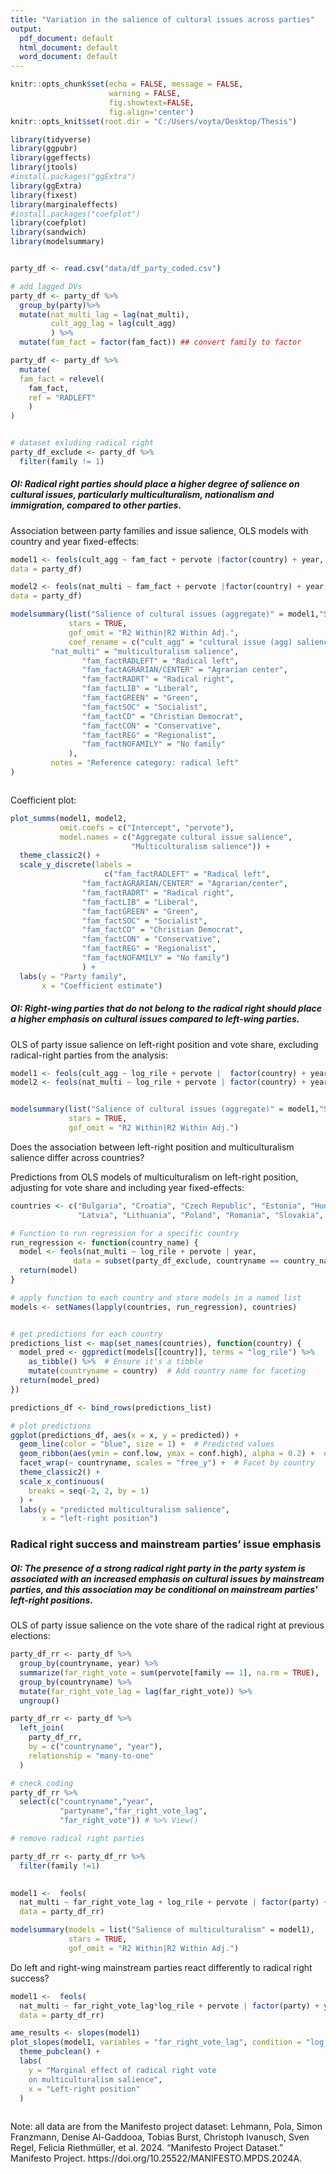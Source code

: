 ---
title: "Variation in the salience of cultural issues across parties"
output:
  pdf_document: default
  html_document: default
  word_document: default
---

```{r setup, include=FALSE}
knitr::opts_chunk$set(echo = FALSE, message = FALSE, 
                      warning = FALSE,
                      fig.showtext=FALSE,
                      fig.align='center')
knitr::opts_knit$set(root.dir = "C:/Users/voyta/Desktop/Thesis")

```

```{r include=FALSE}
library(tidyverse)
library(ggpubr)
library(ggeffects)
library(jtools)
#install.packages("ggExtra")
library(ggExtra)
library(fixest)
library(marginaleffects)
#install.packages("coefplot")
library(coefplot)
library(sandwich)
library(modelsummary)


party_df <- read.csv("data/df_party_coded.csv")

# add lagged DVs 
party_df <- party_df %>% 
  group_by(party)%>% 
  mutate(nat_multi_lag = lag(nat_multi),
         cult_agg_lag = lag(cult_agg)
         ) %>%
  mutate(fam_fact = factor(fam_fact)) ## convert family to factor

party_df <- party_df %>%
  mutate(
  fam_fact = relevel(
    fam_fact, 
    ref = "RADLEFT"
    )
)


# dataset exluding radical right 
party_df_exclude <- party_df %>%
  filter(family != 1)
```

##### OI: Radical right parties should place a higher degree of salience on cultural issues, particularly multiculturalism, nationalism and immigration, compared to other parties.

Association between party families and issue salience, OLS models with country and year fixed-effects:

```{r}
model1 <- feols(cult_agg ~ fam_fact + pervote |factor(country) + year, 
data = party_df)

model2 <- feols(nat_multi ~ fam_fact + pervote |factor(country) + year, 
data = party_df)

modelsummary(list("Salience of cultural issues (aggregate)" = model1,"Salience of multiculturalism" = model2),
             stars = TRUE,
             gof_omit = "R2 Within|R2 Within Adj.",
             coef_rename = c("cult_agg" = "cultural issue (agg) salience",
         "nat_multi" = "multiculturalism salience",
                "fam_factRADLEFT" = "Radical left",
                "fam_factAGRARIAN/CENTER" = "Agrarian center",
                "fam_factRADRT" = "Radical right",
                "fam_factLIB" = "Liberal",
                "fam_factGREEN" = "Green",
                "fam_factSOC" = "Socialist",
                "fam_factCD" = "Christian Democrat",
                "fam_factCON" = "Conservative",
                "fam_factREG" = "Regionalist",
                "fam_factNOFAMILY" = "No family"
             ),
         notes = "Reference category: radical left"
)



```

Coefficient plot:

```{r}
plot_summs(model1, model2,
           omit.coefs = c("Intercept", "pervote"),
           model.names = c("Aggregate cultural issue salience",
                           "Multiculturalism salience")) +
  theme_classic2() + 
  scale_y_discrete(labels = 
                     c("fam_factRADLEFT" = "Radical left",
                "fam_factAGRARIAN/CENTER" = "Agrarian/center",
                "fam_factRADRT" = "Radical right",
                "fam_factLIB" = "Liberal",
                "fam_factGREEN" = "Green",
                "fam_factSOC" = "Socialist",
                "fam_factCD" = "Christian Democrat",
                "fam_factCON" = "Conservative",
                "fam_factREG" = "Regionalist",
                "fam_factNOFAMILY" = "No family")
                ) +
  labs(y = "Party family",
       x = "Coefficient estimate")
```

##### OI: Right-wing parties that do not belong to the radical right should place a higher emphasis on cultural issues compared to left-wing parties.

OLS of party issue salience on left-right position and vote share, excluding radical-right parties from the analysis:

```{r}

model1 <- feols(cult_agg ~ log_rile + pervote |  factor(country) + year, data = party_df_exclude)
model2 <- feols(nat_multi ~ log_rile + pervote | factor(country) + year, data = party_df_exclude)


modelsummary(list("Salience of cultural issues (aggregate)" = model1,"Salience of multiculturalism" = model2),
             stars = TRUE,
             gof_omit = "R2 Within|R2 Within Adj.")
```

Does the association between left-right position and multiculturalism salience differ across countries?

Predictions from OLS models of multiculturalism on left-right position, adjusting for vote share and including year fixed-effects:

```{r}

countries <- c("Bulgaria", "Croatia", "Czech Republic", "Estonia", "Hungary", 
               "Latvia", "Lithuania", "Poland", "Romania", "Slovakia", "Slovenia")

# Function to run regression for a specific country
run_regression <- function(country_name) {
  model <- feols(nat_multi ~ log_rile + pervote | year, 
              data = subset(party_df_exclude, countryname == country_name))
  return(model)
}

# apply function to each country and store models in a named list
models <- setNames(lapply(countries, run_regression), countries)


# get predictions for each country
predictions_list <- map(set_names(countries), function(country) {
  model_pred <- ggpredict(models[[country]], terms = "log_rile") %>%
    as_tibble() %>%  # Ensure it's a tibble
    mutate(countryname = country)  # Add country name for faceting
  return(model_pred)
})

predictions_df <- bind_rows(predictions_list)

# plot predictions
ggplot(predictions_df, aes(x = x, y = predicted)) +
  geom_line(color = "blue", size = 1) +  # Predicted values
  geom_ribbon(aes(ymin = conf.low, ymax = conf.high), alpha = 0.2) +  # Confidence interval
  facet_wrap(~ countryname, scales = "free_y") +  # Facet by country
  theme_classic2() +
  scale_x_continuous(
    breaks = seq(-2, 2, by = 1)
  ) + 
  labs(y = "predicted multiculturalism salience",
       x = "left-right position")
```

### Radical right success and mainstream parties' issue emphasis

##### OI: The presence of a strong radical right party in the party system is associated with an increased emphasis on cultural issues by mainstream parties, and this association may be conditional on mainstream parties\' left-right positions.

OLS of party issue salience on the vote share of the radical right at previous elections:

```{r include=FALSE}
party_df_rr <- party_df %>% 
  group_by(countryname, year) %>%
  summarize(far_right_vote = sum(pervote[family == 1], na.rm = TRUE), .groups = "drop") %>%
  group_by(countryname) %>%
  mutate(far_right_vote_lag = lag(far_right_vote)) %>%
  ungroup()

party_df_rr <- party_df %>%
  left_join(
    party_df_rr, 
    by = c("countryname", "year"),
    relationship = "many-to-one"
  )

# check coding
party_df_rr %>%
  select(c("countryname","year",
           "partyname","far_right_vote_lag",
           "far_right_vote")) # %>% View()

# remove radical right parties 

party_df_rr <- party_df_rr %>%
  filter(family !=1) 
 

```

```{r}
model1 <-  feols(
  nat_multi ~ far_right_vote_lag + log_rile + pervote | factor(party) + year,
  data = party_df_rr)

modelsummary(models = list("Salience of multiculturalism" = model1),
             stars = TRUE,
             gof_omit = "R2 Within|R2 Within Adj.")
```

Do left and right-wing mainstream parties react differently to radical right success?

```{r}
model1 <-  feols(
  nat_multi ~ far_right_vote_lag*log_rile + pervote | factor(party) + year,
  data = party_df_rr)

ame_results <- slopes(model1)
plot_slopes(model1, variables = "far_right_vote_lag", condition = "log_rile") +
  theme_pubclean() +
  labs(
    y = "Marginal effect of radical right vote
    on multiculturalism salience",
    x = "Left-right position"
  )
  

```



Note: all data are from the Manifesto project dataset: Lehmann, Pola, Simon Franzmann, Denise Al-Gaddooa, Tobias Burst, Christoph Ivanusch, Sven Regel, Felicia Riethmüller, et al. 2024. “Manifesto Project Dataset.” Manifesto Project. https://doi.org/10.25522/MANIFESTO.MPDS.2024A.
